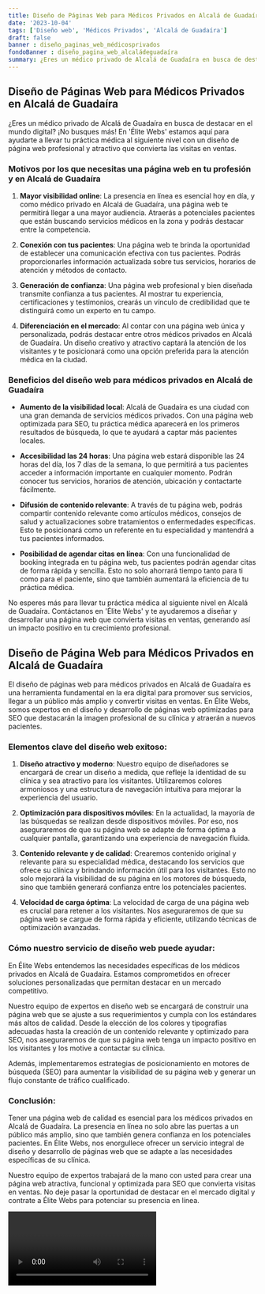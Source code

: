 ```yaml
---
title: Diseño de Páginas Web para Médicos Privados en Alcalá de Guadaíra
date: '2023-10-04'
tags: ['Diseño web', 'Médicos Privados', 'Alcalá de Guadaíra']
draft: false
banner : diseño_paginas_web_médicosprivados
fondoBanner : diseño_pagina_web_alcaládeguadaíra
summary: ¿Eres un médico privado de Alcalá de Guadaíra en busca de destacar en el mundo digital? ¡No busques más! En 'Élite Webs' estamos aquí para ayudarte a llevar tu práctica médica al siguiente nivel con un diseño de página web profesional y atractivo que convierta las visitas en ventas.
---
```


## **Diseño de Páginas Web para Médicos Privados en Alcalá de Guadaíra**

¿Eres un médico privado de Alcalá de Guadaíra en busca de destacar en el mundo digital? ¡No busques más! En 'Élite Webs' estamos aquí para ayudarte a llevar tu práctica médica al siguiente nivel con un diseño de página web profesional y atractivo que convierta las visitas en ventas.

### **Motivos por los que necesitas una página web en tu profesión y en Alcalá de Guadaíra**

1. **Mayor visibilidad online**: La presencia en línea es esencial hoy en día, y como médico privado en Alcalá de Guadaíra, una página web te permitirá llegar a una mayor audiencia. Atraerás a potenciales pacientes que están buscando servicios médicos en la zona y podrás destacar entre la competencia.

2. **Conexión con tus pacientes**: Una página web te brinda la oportunidad de establecer una comunicación efectiva con tus pacientes. Podrás proporcionarles información actualizada sobre tus servicios, horarios de atención y métodos de contacto.

3. **Generación de confianza**: Una página web profesional y bien diseñada transmite confianza a tus pacientes. Al mostrar tu experiencia, certificaciones y testimonios, crearás un vínculo de credibilidad que te distinguirá como un experto en tu campo.

4. **Diferenciación en el mercado**: Al contar con una página web única y personalizada, podrás destacar entre otros médicos privados en Alcalá de Guadaíra. Un diseño creativo y atractivo captará la atención de los visitantes y te posicionará como una opción preferida para la atención médica en la ciudad.

### **Beneficios del diseño web para médicos privados en Alcalá de Guadaíra**

- **Aumento de la visibilidad local**: Alcalá de Guadaíra es una ciudad con una gran demanda de servicios médicos privados. Con una página web optimizada para SEO, tu práctica médica aparecerá en los primeros resultados de búsqueda, lo que te ayudará a captar más pacientes locales.

- **Accesibilidad las 24 horas**: Una página web estará disponible las 24 horas del día, los 7 días de la semana, lo que permitirá a tus pacientes acceder a información importante en cualquier momento. Podrán conocer tus servicios, horarios de atención, ubicación y contactarte fácilmente.

- **Difusión de contenido relevante**: A través de tu página web, podrás compartir contenido relevante como artículos médicos, consejos de salud y actualizaciones sobre tratamientos o enfermedades específicas. Esto te posicionará como un referente en tu especialidad y mantendrá a tus pacientes informados.

- **Posibilidad de agendar citas en línea**: Con una funcionalidad de booking integrada en tu página web, tus pacientes podrán agendar citas de forma rápida y sencilla. Esto no solo ahorrará tiempo tanto para ti como para el paciente, sino que también aumentará la eficiencia de tu práctica médica.

No esperes más para llevar tu práctica médica al siguiente nivel en Alcalá de Guadaíra. Contáctanos en 'Élite Webs' y te ayudaremos a diseñar y desarrollar una página web que convierta visitas en ventas, generando así un impacto positivo en tu crecimiento profesional.

<GifSeo />

<Cta />

## Diseño de Página Web para Médicos Privados en Alcalá de Guadaíra

El diseño de páginas web para médicos privados en Alcalá de Guadaíra es una herramienta fundamental en la era digital para promover sus servicios, llegar a un público más amplio y convertir visitas en ventas. En Élite Webs, somos expertos en el diseño y desarrollo de páginas web optimizadas para SEO que destacarán la imagen profesional de su clínica y atraerán a nuevos pacientes.

### Elementos clave del diseño web exitoso:

1. **Diseño atractivo y moderno**: Nuestro equipo de diseñadores se encargará de crear un diseño a medida, que refleje la identidad de su clínica y sea atractivo para los visitantes. Utilizaremos colores armoniosos y una estructura de navegación intuitiva para mejorar la experiencia del usuario.

2. **Optimización para dispositivos móviles**: En la actualidad, la mayoría de las búsquedas se realizan desde dispositivos móviles. Por eso, nos aseguraremos de que su página web se adapte de forma óptima a cualquier pantalla, garantizando una experiencia de navegación fluida.

3. **Contenido relevante y de calidad**: Crearemos contenido original y relevante para su especialidad médica, destacando los servicios que ofrece su clínica y brindando información útil para los visitantes. Esto no solo mejorará la visibilidad de su página en los motores de búsqueda, sino que también generará confianza entre los potenciales pacientes.

4. **Velocidad de carga óptima**: La velocidad de carga de una página web es crucial para retener a los visitantes. Nos aseguraremos de que su página web se cargue de forma rápida y eficiente, utilizando técnicas de optimización avanzadas.

### Cómo nuestro servicio de diseño web puede ayudar:

En Élite Webs entendemos las necesidades específicas de los médicos privados en Alcalá de Guadaíra. Estamos comprometidos en ofrecer soluciones personalizadas que permitan destacar en un mercado competitivo.

Nuestro equipo de expertos en diseño web se encargará de construir una página web que se ajuste a sus requerimientos y cumpla con los estándares más altos de calidad. Desde la elección de los colores y tipografías adecuadas hasta la creación de un contenido relevante y optimizado para SEO, nos aseguraremos de que su página web tenga un impacto positivo en los visitantes y los motive a contactar su clínica.

Además, implementaremos estrategias de posicionamiento en motores de búsqueda (SEO) para aumentar la visibilidad de su página web y generar un flujo constante de tráfico cualificado.

### Conclusión:

Tener una página web de calidad es esencial para los médicos privados en Alcalá de Guadaíra. La presencia en línea no solo abre las puertas a un público más amplio, sino que también genera confianza en los potenciales pacientes. En Élite Webs, nos enorgullece ofrecer un servicio integral de diseño y desarrollo de páginas web que se adapte a las necesidades específicas de su clínica.

Nuestro equipo de expertos trabajará de la mano con usted para crear una página web atractiva, funcional y optimizada para SEO que convierta visitas en ventas. No deje pasar la oportunidad de destacar en el mercado digital y contrate a Élite Webs para potenciar su presencia en línea.

<Video />

<CtaBot job='Médicos Privados' city='Alcalá de Guadaíra'/>

<Gmaps query='Alcalá de Guadaíra+españa+maps' />